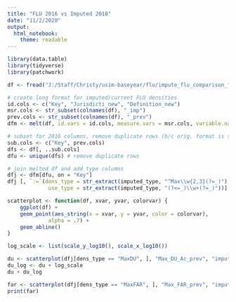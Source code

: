 ```yaml
---
title: "FLU 2016 vs Imputed 2018"
date: "11/2/2020"
output: 
  html_notebook:
    theme: readable
---
```


```r
library(data.table)
library(tidyverse)
library(patchwork)

df <- fread("J:/Staff/Christy/usim-baseyear/flu/impute_flu_comparison_filled.csv")

# create long format for imputed/current FLU densities
id.cols <- c("Key", "Jurisdicti_new", "Definition_new")  
msr.cols <- str_subset(colnames(df), "_imp")
prev.cols <- str_subset(colnames(df), "_prev")
dfm <- melt(df, id.vars = id.cols, measure.vars = msr.cols, variable.name = "imputed_type", value.name = "imputed_value")

# subset for 2016 columns, remove duplicate rows (b/c orig. format is shapefile)
sub.cols <- c("Key", prev.cols)
dfs <- df[, ..sub.cols]
dfu <- unique(dfs) # remove duplicate rows

# join melted df and add type columns
dfj <- dfm[dfu, on = "Key"]
dfj [, `:=`(dens_type = str_extract(imputed_type, "^Max\\w{2,3}(?=_)"),
             use_type = str_extract(imputed_type, "(?<=_)\\w+(?=_)"))]
```

```r
scatterplot <- function(df, xvar, yvar, colorvar) {
    ggplot(df) +
    geom_point(aes_string(x = xvar, y = yvar, color = colorvar),
             alpha = .7) +
    geom_abline()
}

log_scale <- list(scale_y_log10(), scale_x_log10())

```

```r
du <- scatterplot(dfj[dens_type == "MaxDU", ], "Max_DU_Ac_prev", "imputed_value", "use_type")
du_log <- du + log_scale
du + du_log
```



```r
far <- scatterplot(dfj[dens_type == "MaxFAR", ], "Max_FAR_prev", "imputed_value", "use_type")
print(far)
```

